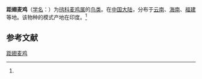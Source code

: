 {{Speciesbox
| name = 距翅麦鸡
| status = NT
| status_system = IUCN3.1
| status_ref = <ref>{{IUCN|id=22693992 |title=''Vanellus duvaucelii'' |assessors=[[BirdLife_International|BirdLife International]] |version=2013.2 |year=2012 |accessdate=26 November 2013}}</ref>
| image = River Lapwing - Corbett NP - India 1321.jpg
| genus = Vanellus
| species = duvaucelii
| authority = (Lesson)<ref name='id1872'>{{cite web| url =http://www.bioinfo.cn/db05/BjdwSpecies.php?action=view&id=1872| title =距翅麦鸡| work =《中国动物物种编目数据库》| publisher =中国科学院微生物研究所| author =中国科学院动物研究所| accessdate =2009-04-04| deadurl =yes| archiveurl =https://web.archive.org/web/20160305093407/http://www.bioinfo.cn/db05/BjdwSpecies.php?action=view&id=1872| archivedate =2016-03-05}}</ref>
}}

'''距翅麦鸡'''（[[学名|学名]]：{{lang|la|''Vanellus duvaucelii''}}）为[[鸻科|鸻科]][[麦鸡属|麦鸡属]]的[[鸟类|鸟类]]。在[[中国大陆|中国大陆]]，分布于[[云南|云南]]、[[海南|海南]]、[[福建|福建]]等地。该物种的模式产地在印度。<ref name='id1872'/>

== 参考文献 ==
{{reflist}}
{{Taxonbar|from=Q956855}}

[[Category:麦鸡属|距翅麦鸡]]


{{鸡形目小作品}}
